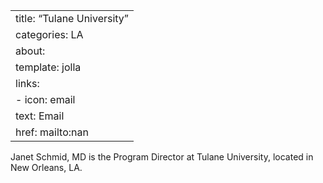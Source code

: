 
---
title: "Tulane University"
categories: LA
about:
  template: jolla
  links:
    - icon: email
      text: Email
      href: mailto:nan
---

Janet Schmid, MD is the Program Director at Tulane University, located in New Orleans, LA. 
